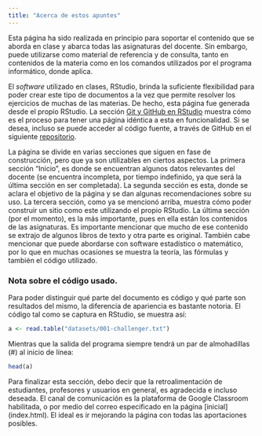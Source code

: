 ```yaml
---
title: "Acerca de estos apuntes"
---
```


Esta página ha sido realizada en principio para soportar el contenido que se aborda en clase y abarca todas las asignaturas del docente. Sin embargo, puede utilizarse como material de referencia y de consulta, tanto en contenidos de la materia como en los comandos utilizados por el programa informático, donde aplica. 

El _software_ utilizado en clases, RStudio, brinda la suficiente flexibilidad para poder crear este tipo de documentos a la vez que permite resolver los ejercicios de muchas de las materias. De hecho, esta página fue generada desde el propio RStudio. La sección [Git y GitHub en RStudio](GitHub-en-RStudio.html) muestra cómo es el proceso para tener una página idéntica a esta en funcionalidad. Si se desea, incluso se puede acceder al código fuente, a través de GitHub en el siguiente [repositorio](https://github.com/LuisEMendoza/RMarkdown-test).

La página se divide en varias secciones que siguen en fase de construcción, pero que ya son utilizables en ciertos aspectos. La primera sección "Inicio", es donde se encuentran algunos datos relevantes del docente (se encuentra incompleta, por tiempo indefinido, ya que será la última sección en ser completada). La segunda sección es esta, donde se aclara el objetivo de la página y se dan algunas recomendaciones sobre su uso. La tercera sección, como ya se mencionó arriba, muestra cómo poder construir un sitio como este utilizando el propio RStudio. La última sección (por el momento), es la más importante, pues en ella están los contenidos de las asignaturas. Es importante mencionar que mucho de ese contenido se extrajo de algunos libros de texto y otra parte es original. También cabe mencionar que puede abordarse con software estadístico o matemático, por lo que en muchas ocasiones se muestra la teoría, las fórmulas y también el código utilizado. 

### Nota sobre el código usado.
Para poder distinguir qué parte del documento es código y qué parte son resultados del mismo, la diferencia de apariencia es bastante notoria. El código tal como se captura en RStudio, se muestra así:

```r
a <- read.table("datasets/001-challenger.txt")
```

Mientras que la salida del programa siempre tendrá un par de almohadillas (#) al inicio de línea:

```r
head(a)
```

Para finalizar esta sección, debo decir que la retroalimentación de estudiantes, profesores y usuarios en general, es agradecida e incluso deseada. El canal de comunicación es la plataforma de Google Classroom habilitada, o por medio del correo especificado en la página [inicial] (index.html). El ideal es ir mejorando la página con todas las aportaciones posibles.
